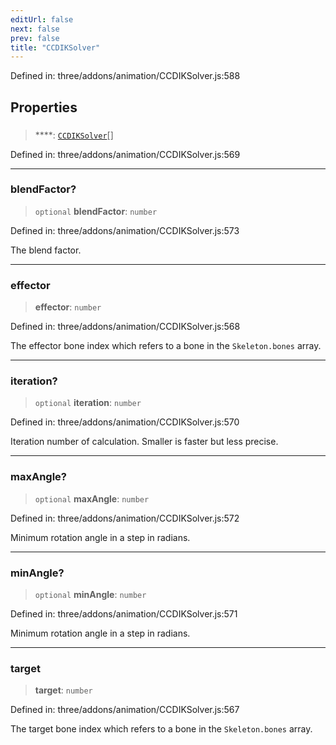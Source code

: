 ```yaml
---
editUrl: false
next: false
prev: false
title: "CCDIKSolver"
---
```


Defined in: three/addons/animation/CCDIKSolver.js:588

## Properties

### 

> ****: [`CCDIKSolver`](../classes/CCDIKSolver.html)[]

Defined in: three/addons/animation/CCDIKSolver.js:569

***

### blendFactor?

> `optional` **blendFactor**: `number`

Defined in: three/addons/animation/CCDIKSolver.js:573

The blend factor.

***

### effector

> **effector**: `number`

Defined in: three/addons/animation/CCDIKSolver.js:568

The effector bone index which refers to a bone in the `Skeleton.bones` array.

***

### iteration?

> `optional` **iteration**: `number`

Defined in: three/addons/animation/CCDIKSolver.js:570

Iteration number of calculation. Smaller is faster but less precise.

***

### maxAngle?

> `optional` **maxAngle**: `number`

Defined in: three/addons/animation/CCDIKSolver.js:572

Minimum rotation angle in a step in radians.

***

### minAngle?

> `optional` **minAngle**: `number`

Defined in: three/addons/animation/CCDIKSolver.js:571

Minimum rotation angle in a step in radians.

***

### target

> **target**: `number`

Defined in: three/addons/animation/CCDIKSolver.js:567

The target bone index which refers to a bone in the `Skeleton.bones` array.
